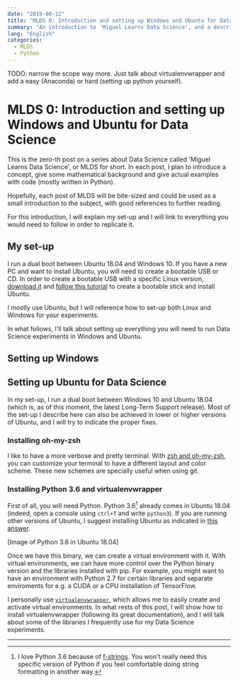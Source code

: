 ```yaml
---
date: "2019-08-12"
title: "MLDS 0: Introduction and setting up Windows and Ubuntu for Data Science"
summary: "An introduction to 'Miguel Learns Data Science', and a description of the set-up for the next instances."
lang: "English"
categories:
  - MLDS
  - Python
---
```


TODO: narrow the scope way more. Just talk about virtualenvwrapper and add a easy (Anaconda) or hard (setting up python yourself).

# MLDS 0: Introduction and setting up Windows and Ubuntu for Data Science

This is the zero-th post on a series about Data Science called 'Miguel Learns Data Science', or MLDS for short. In each post, I plan to introduce a concept, give some mathematical background and give actual examples with code (mostly written in Python).

Hopefully, each post of MLDS will be bite-sized and could be used as a small introduction to the subject, with good references to further reading.

For this introduction, I will explain my set-up and I will link to everything you would need to follow in order to replicate it.

## My set-up

I run a dual boot between Ubuntu 18.04 and Windows 10. If you have a new PC and want to install Ubuntu, you will need to create a bootable USB or CD. In order to create a bootable USB with a specific Linux version, [download it](https://ubuntu.com/download/desktop) and [follow this tutorial](https://linuxhint.com/rufus_bootable_usb_install_ubuntu_18-04_lts/) to create a bootable stick and install Ubuntu.

I mostly use Ubuntu, but I will reference how to set-up both Linux and Windows for your experiments.

In what follows, I'll talk about setting up everything you will need to run Data Science experiments in Windows and Ubuntu.

## Setting up Windows

## Setting up Ubuntu for Data Science

In my set-up, I run a dual boot between Windows 10 and Ubuntu 18.04 (which is, as of this moment, the latest Long-Term Support release). Most of the set-up I describe here can also be achieved in lower or higher versions of Ubuntu, and I will try to indicate the proper fixes.

### Installing oh-my-zsh

I like to have a more verbose and pretty terminal. With [zsh and oh-my-zsh](https://github.com/robbyrussell/oh-my-zsh), you can customize your terminal to have a different layout and color scheme. These new schemes are specially useful when using git.

### Installing Python 3.6 and virtualenvwrapper

First of all, you will need Python. Python 3.6[^1] already comes in Ubuntu 18.04 (indeed, open a console using `ctrl+T` and write `python3`). If you are running other versions of Ubuntu, I suggest installing Ubuntu as indicated in [this answer]().

[Image of Python 3.6 in Ubuntu 18.04]

Once we have this binary, we can create a virtual environment with it. With virtual environments, we can have more control over the Python binary version and the libraries installed with pip. For example, you might want to have an environment with Python 2.7 for certain libraries and separate enviroments for e.g. a CUDA or a CPU installation of TensorFlow.

I personally use [`virtualenvwrapper`](https://virtualenvwrapper.readthedocs.io/en/latest/), which allows me to easily create and activate virtual environments. In what rests of this post, I will show how to install virtualenvwrapper (following its great documentation), and I will talk about some of the libraries I frequently use for my Data Science experiments.


---
[^1]: I love Python 3.6 because of [f-strings](). You won't really need this specific version of Python if you feel comfortable doing string formatting in another way.
